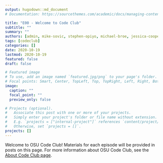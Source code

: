 ```yaml
---
output: hugodown::md_document
# Documentation: https://sourcethemes.com/academic/docs/managing-content/

title: "E00 - Welcome to Code Club"
subtitle: ""
summary: ""
authors: [admin, mike-sovic, stephen-opiyo, michael-broe, jessica-cooperstone]
tags: [codeclub]
categories: []
date: 2020-10-19
lastmod: 2020-10-19
featured: false
draft: false

# Featured image
# To use, add an image named `featured.jpg/png` to your page's folder.
# Focal points: Smart, Center, TopLeft, Top, TopRight, Left, Right, BottomLeft, Bottom, BottomRight.
image:
  caption: ""
  focal_point: ""
  preview_only: false

# Projects (optional).
#   Associate this post with one or more of your projects.
#   Simply enter your project's folder or file name without extension.
#   E.g. `projects = ["internal-project"]` references `content/project/deep-learning/index.md`.
#   Otherwise, set `projects = []`.
projects: []
---
```


Welcome to OSU Code Club!
Materials for each episode will be provided in posts on this page.
For more information about OSU Code Club, see the [About Code Club page](/about-codeclub/).

<br/>
<br/>
<br/>
<br/>
<br/>
<br/>
<br/>

